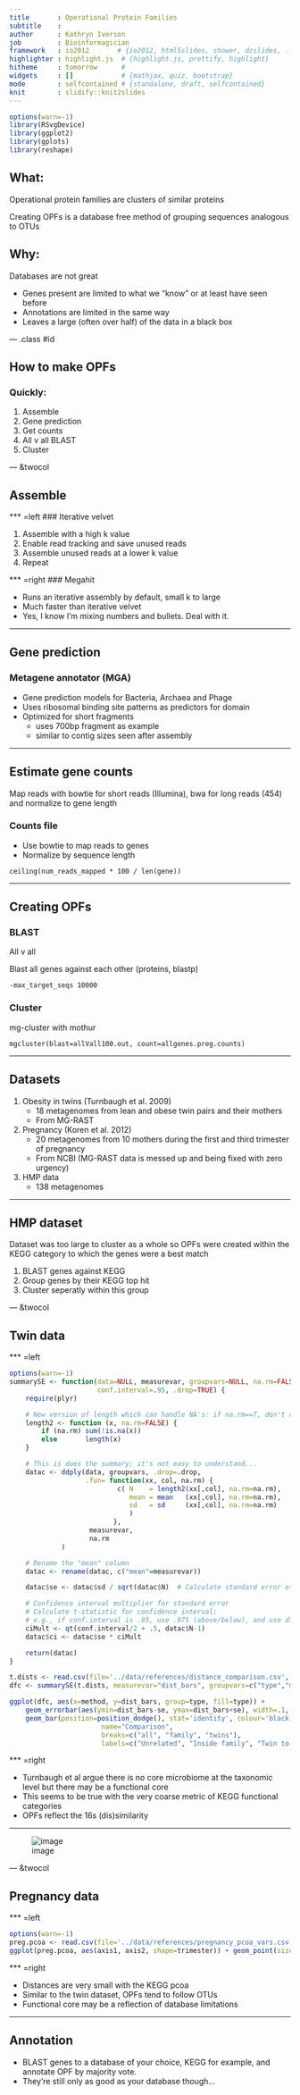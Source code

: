 ```yaml
---
title       : Operational Protein Families
subtitle    :
author      : Kathryn Iverson
job         : Bioinformagician
framework   : io2012       # {io2012, html5slides, shower, dzslides, ...}
highlighter : highlight.js  # {highlight.js, prettify, highlight}
hitheme     : tomorrow      #
widgets     : []            # {mathjax, quiz, bootstrap}
mode        : selfcontained # {standalone, draft, selfcontained}
knit        : slidify::knit2slides
---
```


```r
options(warn=-1)
library(RSvgDevice)
library(ggplot2)
library(gplots)
library(reshape)
```

## What:

Operational protein families are clusters of similar proteins

Creating OPFs is a database free method of grouping sequences analogous to OTUs

## Why:

Databases are not great

* Genes present are limited to what we "know" or at least have seen before
* Annotations are limited in the same way
* Leaves a large (often over half) of the data in a black box

--- .class #id

## How to make OPFs

### Quickly:

1. Assemble
1. Gene prediction
1. Get counts
1. All v all BLAST
1. Cluster

--- &twocol

## Assemble

*** =left
### Iterative velvet

1. Assemble with a high k value
1. Enable read tracking and save unused reads
1. Assemble unused reads at a lower k value
1. Repeat


*** =right
### Megahit

* Runs an iterative assembly by default, small k to large
* Much faster than iterative velvet
* Yes, I know I'm mixing numbers and bullets. Deal with it.

---

## Gene prediction

### Metagene annotator (MGA)

* Gene prediction models for Bacteria, Archaea and Phage
* Uses ribosomal binding site patterns as predictors for domain
* Optimized for short fragments
    - uses 700bp fragment as example
    - similar to contig sizes seen after assembly

---

## Estimate gene counts

Map reads with bowtie for short reads (Illumina), bwa for long reads (454) and normalize to gene length

### Counts file

* Use bowtie to map reads to genes
* Normalize by sequence length 

```
ceiling(num_reads_mapped * 100 / len(gene))
````

---

## Creating OPFs

### BLAST

All v all

Blast all genes against each other (proteins, blastp)

```
-max_target_seqs 10000
```

### Cluster

mg-cluster with mothur

```
mgcluster(blast=allVall100.out, count=allgenes.preg.counts)
```

---

## Datasets

1. Obesity in twins (Turnbaugh et al. 2009)
    - 18 metagenomes from lean and obese twin pairs and their mothers
    - From MG-RAST
1. Pregnancy (Koren et al. 2012)
    - 20 metagenomes from 10 mothers during the first and third trimester of pregnancy
    - From NCBI (MG-RAST data is messed up and being fixed with zero urgency)
1. HMP data
    - 138 metagenomes
    


---

## HMP dataset

Dataset was too large to cluster as a whole so OPFs were created within the KEGG category to which the genes were a best match

1. BLAST genes against KEGG
1. Group genes by their KEGG top hit
1. Cluster seperatly within this group

--- &twocol

## Twin data

*** =left

```r
options(warn=-1)
summarySE <- function(data=NULL, measurevar, groupvars=NULL, na.rm=FALSE,
                      conf.interval=.95, .drop=TRUE) {
    require(plyr)

    # New version of length which can handle NA's: if na.rm==T, don't count them
    length2 <- function (x, na.rm=FALSE) {
        if (na.rm) sum(!is.na(x))
        else       length(x)
    }

    # This is does the summary; it's not easy to understand...
    datac <- ddply(data, groupvars, .drop=.drop,
                   .fun= function(xx, col, na.rm) {
                           c( N    = length2(xx[,col], na.rm=na.rm),
                              mean = mean   (xx[,col], na.rm=na.rm),
                              sd   = sd     (xx[,col], na.rm=na.rm)
                              )
                          },
                    measurevar,
                    na.rm
             )

    # Rename the "mean" column    
    datac <- rename(datac, c("mean"=measurevar))

    datac$se <- datac$sd / sqrt(datac$N)  # Calculate standard error of the mean

    # Confidence interval multiplier for standard error
    # Calculate t-statistic for confidence interval: 
    # e.g., if conf.interval is .95, use .975 (above/below), and use df=N-1
    ciMult <- qt(conf.interval/2 + .5, datac$N-1)
    datac$ci <- datac$se * ciMult

    return(datac)
}

t.dists <- read.csv(file='../data/references/distance_comparison.csv', sep=',', header=T)
dfc <- summarySE(t.dists, measurevar="dist_bars", groupvars=c("type","method"))

ggplot(dfc, aes(x=method, y=dist_bars, group=type, fill=type)) + 
    geom_errorbar(aes(ymin=dist_bars-se, ymax=dist_bars+se), width=.1, position=position_dodge(.9)) +
    geom_bar(position=position_dodge(), stat='identity', colour='black') + theme_bw() + ylab('Distance') + xlab(' ') + scale_x_discrete(limits=c("unifrac", "unifrac_uw", "16s","opf", "kegg"), labels=c('Weighted Unifrac', 'Unweighted Unifrac', '16S', 'OPF', 'KEGG')) + theme(legend.justification=c(0,1), legend.position=c(0,1)) + scale_fill_manual(values=c("#000000", '#666666', "white"), 
                       name="Comparison",
                       breaks=c("all", "family", "twins"),
                       labels=c("Unrelated", "Inside family", "Twin to twin"))
```

*** =right

* Turnbaugh et al argue there is no core microbiome at the taxonomic level but there may be a functional core
* This seems to be true with the very coarse metric of KEGG functional categories
* OPFs reflect the 16s (dis)similarity  

---

![image](assets/img/figure_2.svg)

<!-- this file went missing before this was under version control. Need to find it or re-generate it...but this is the code to make the plot

Figure 2

t.pcoa <- read.table(file='twin_pcoa_opf_kegg_16s_vars.csv', sep=',', header=T)

ggplot(t.pcoa, aes(axis1, axis2, color=weight, shape=as.factor(group), group=as.factor(family))) + geom_point(size=4) + theme_bw() + xlab("Dimension 1") + ylab("Dimension 2") + geom_polygon(aes(mapping=group, alpha=1)) + facet_wrap(~method, scales='free', ncol=1) + theme(plot.background = element_blank(), panel.grid.major = element_blank(), panel.grid.minor = element_blank(), panel.border = element_blank(), panel.background = element_blank()) + theme(axis.line = element_line(color = 'black'))

-->

--- &twocol

## Pregnancy data

*** =left

```r
options(warn=-1)
preg.pcoa <- read.csv(file='../data/references/pregnancy_pcoa_vars.csv', sep=',', header=T)
ggplot(preg.pcoa, aes(axis1, axis2, shape=trimester)) + geom_point(size=5) + theme_bw()  + facet_wrap(~method, ncol=1, scales='free')
```

*** =right

* Distances are very small with the KEGG pcoa
* Similar to the twin dataset, OPFs tend to follow OTUs
* Functional core may be a reflection of database limitations 

---


<!--
 
## I'm a commented slide 1
 
From Slidify's authoring process, this slide was made:
1. Edit YAML front matter
2. Write using R Markdown
3. Use an empty line followed by three dashes to separate slides!

```r
options(warn=-1)
t.bin <- read.table(file='../data/references/twin_opf_bin.csv', sep=' ', header=T, row.names=1)
rsum <- rowSums(t.bin)
t.bin['sum'] <- NA
t.bin$sum <- rsum
twin.o.sums <- matrix(nrow=18, ncol=1)
 
for (i in 1:18){
    s <- sum(t.bin$sum==i)
    twin.o.sums[i,1] <- s
}
tk.bin <- read.table(file='../data/references/twin_kegg_bin.csv', sep=' ', header=T, row.names=1)
rksum <- rowSums(tk.bin)
tk.bin['sum'] <- NA
tk.bin$sum <- rksum
twin.k.sums <- matrix(nrow=18, ncol=1)
 
for (i in 1:18){
	s <- sum(tk.bin$sum==i)
 	twin.k.sums[i,1] <- s
}
ts.bin <- read.table(file='../data/references/twin_16s_bin.csv', sep=' ', header=T, row.names=1)
rssum <- rowSums(ts.bin)
ts.bin['sum'] <- NA
ts.bin$sum <- rssum
twin.s.sums <- matrix(nrow=18, ncol=1)
 
for (i in 1:18){
 	s <- sum(ts.bin$sum==i)
 	twin.s.sums[i,1] <- s
}

plot(twin.o.sums, log='y', ylim=c(0.6, 6000), xlab='# of samples', ylab='Shared OPFs/OTUs/KEGG Categories', pch=15, cex=4)
points(twin.s.sums, pch=16, cex=4)
points(twin.k.sums, pch=17, cex=4)
legend(1, 100, c('OPF', 'OTU', 'KEGG'), pch=c(15, 16, 17), , cex=4)

```
 
-->

## Annotation

* BLAST genes to a database of your choice, KEGG for example, and annotate OPF by majority vote.
* They're still only as good as your database though...





